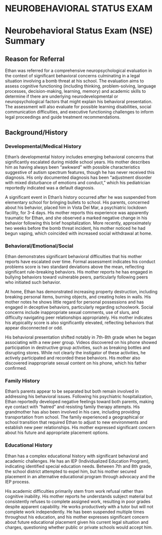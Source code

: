 # NEUROBEHAVIORAL STATUS EXAM {#sec-nse}

<!-- # Neurobehavioral Status Exam (NSE) Summary

## Reason for Referral

Ethan was referred for a comprehensive neuropsychological evaluation in the context of significant behavioral concerns culminating in a legal situation involving a bomb threat at his school. The evaluation aims to assess cognitive functioning (including thinking, problem-solving, language processes, decision-making, learning, memory) and academic skills to determine if there are underlying neurodevelopmental or neuropsychological factors that might explain his behavioral presentation. The assessment will also evaluate for possible learning disabilities, social communication difficulties, and executive functioning challenges to inform legal proceedings and guide treatment recommendations.

## Background/History

### Developmental/Medical History

Ethan's developmental history includes emerging behavioral concerns that significantly escalated during middle school years. His mother describes him as having always been "awkward" with possible characteristics suggestive of autism spectrum features, though he has never received this diagnosis. His only documented diagnosis has been "adjustment disorder with mixed disturbance of emotions and conduct," which his pediatrician reportedly indicated was a default diagnosis. 

A significant event in Ethan's history occurred after he was suspended from elementary school for bringing bullets to school. His parents, concerned about his behavior, placed him in Vista Del Mar, a psychiatric lockdown facility, for 3-4 days. His mother reports this experience was apparently traumatic for Ethan, and she observed a marked negative change in his behavior following this brief hospitalization. More recently, approximately two weeks before the bomb threat incident, his mother noticed he had begun vaping, which coincided with increased social withdrawal at home.

### Behavioral/Emotional/Social

Ethan demonstrates significant behavioral difficulties that his mother reports have escalated over time. Formal assessment indicates his conduct problems score is two standard deviations above the mean, reflecting significant rule-breaking behaviors. His mother reports he has engaged in bullying behaviors toward vulnerable peers, particularly following peers who initiated such behavior. 

At home, Ethan has demonstrated increasing property destruction, including breaking personal items, burning objects, and creating holes in walls. His mother notes he shows little regard for personal possessions and has engaged in deceptive behaviors, particularly regarding schoolwork. Social concerns include inappropriate sexual comments, use of slurs, and difficulty navigating peer relationships appropriately. His mother indicates his atypicality score is also significantly elevated, reflecting behaviors that appear disconnected or odd.

His behavioral presentation shifted notably in 7th-8th grade when he began associating with a new peer group. Videos discovered on his phone showed participation in destructive group activities, such as breaking bottles and disrupting stores. While not clearly the instigator of these activities, he actively participated and recorded these behaviors. His mother also discovered inappropriate sexual content on his phone, which his father confirmed.

### Family History

Ethan's parents appear to be separated but both remain involved in addressing his behavioral issues. Following his psychiatric hospitalization, Ethan reportedly developed negative feelings toward both parents, making eye contact with "hatred" and resisting family therapy attempts. His grandmother has also been involved in his care, including providing transportation from school. The family experienced a geographical or school transition that required Ethan to adjust to new environments and establish new peer relationships. His mother expressed significant concern about his future and appropriate placement options.

### Educational History

Ethan has a complex educational history with significant behavioral and academic challenges. He has an IEP (Individualized Education Program), indicating identified special education needs. Between 7th and 8th grade, the school district attempted to expel him, but his mother secured placement in an alternative educational program through advocacy and the IEP process. 

His academic difficulties primarily stem from work refusal rather than cognitive inability. His mother reports he understands subject material but consistently refuses to complete assigned work, resulting in poor grades despite apparent capability. He works productively with a tutor but will not complete work independently. He has been suspended multiple times throughout his education, and his mother expresses significant concern about future educational placement given his current legal situation and charges, questioning whether public or private schools would accept him.


Thinking:
I need to use a tool to submit my response. Since I have completed my analysis of the NSE transcript and created a summary as requested, I should use the attempt_completion tool to submit my final result. I've organized my analysis into the sections requested: 1. Reason for Referral 2. Background/History a. Developmental/Medical History b. Behavioral/Emotional/Social c. Family History d. Educational History I've used a professional, clinical tone and focused on the key information from the transcript, presenting it in a concise manner. I've maintained grammatical correctness and written in third-person past tense as requested. Let me use the attempt_completion tool to submit this as my final result.‎

Task Completed -->


# Neurobehavioral Status Exam (NSE) Summary

## Reason for Referral

Ethan was referred for a comprehensive neuropsychological evaluation in the context of significant behavioral concerns culminating in a legal situation involving a bomb threat at his school. The evaluation aims to assess cognitive functioning (including thinking, problem-solving, language processes, decision-making, learning, memory) and academic skills to determine if there are underlying neurodevelopmental or neuropsychological factors that might explain his behavioral presentation. The assessment will also evaluate for possible learning disabilities, social communication difficulties, and executive functioning challenges to inform legal proceedings and guide treatment recommendations.

## Background/History

### Developmental/Medical History

Ethan's developmental history includes emerging behavioral concerns that significantly escalated during middle school years. His mother describes him as having always been "awkward" with possible characteristics suggestive of autism spectrum features, though he has never received this diagnosis. His only documented diagnosis has been "adjustment disorder with mixed disturbance of emotions and conduct," which his pediatrician reportedly indicated was a default diagnosis. 

A significant event in Ethan's history occurred after he was suspended from elementary school for bringing bullets to school. His parents, concerned about his behavior, placed him in Vista Del Mar, a psychiatric lockdown facility, for 3-4 days. His mother reports this experience was apparently traumatic for Ethan, and she observed a marked negative change in his behavior following this brief hospitalization. More recently, approximately two weeks before the bomb threat incident, his mother noticed he had begun vaping, which coincided with increased social withdrawal at home.

### Behavioral/Emotional/Social

Ethan demonstrates significant behavioral difficulties that his mother reports have escalated over time. Formal assessment indicates his conduct problems score is two standard deviations above the mean, reflecting significant rule-breaking behaviors. His mother reports he has engaged in bullying behaviors toward vulnerable peers, particularly following peers who initiated such behavior. 

At home, Ethan has demonstrated increasing property destruction, including breaking personal items, burning objects, and creating holes in walls. His mother notes he shows little regard for personal possessions and has engaged in deceptive behaviors, particularly regarding schoolwork. Social concerns include inappropriate sexual comments, use of slurs, and difficulty navigating peer relationships appropriately. His mother indicates his atypicality score is also significantly elevated, reflecting behaviors that appear disconnected or odd.

His behavioral presentation shifted notably in 7th-8th grade when he began associating with a new peer group. Videos discovered on his phone showed participation in destructive group activities, such as breaking bottles and disrupting stores. While not clearly the instigator of these activities, he actively participated and recorded these behaviors. His mother also discovered inappropriate sexual content on his phone, which his father confirmed.

### Family History

Ethan's parents appear to be separated but both remain involved in addressing his behavioral issues. Following his psychiatric hospitalization, Ethan reportedly developed negative feelings toward both parents, making eye contact with "hatred" and resisting family therapy attempts. His grandmother has also been involved in his care, including providing transportation from school. The family experienced a geographical or school transition that required Ethan to adjust to new environments and establish new peer relationships. His mother expressed significant concern about his future and appropriate placement options.

### Educational History

Ethan has a complex educational history with significant behavioral and academic challenges. He has an IEP (Individualized Education Program), indicating identified special education needs. Between 7th and 8th grade, the school district attempted to expel him, but his mother secured placement in an alternative educational program through advocacy and the IEP process. 

His academic difficulties primarily stem from work refusal rather than cognitive inability. His mother reports he understands subject material but consistently refuses to complete assigned work, resulting in poor grades despite apparent capability. He works productively with a tutor but will not complete work independently. He has been suspended multiple times throughout his education, and his mother expresses significant concern about future educational placement given his current legal situation and charges, questioning whether public or private schools would accept him.
